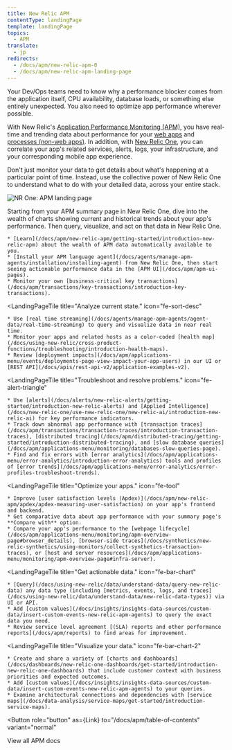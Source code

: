 ```yaml
---
title: New Relic APM
contentType: landingPage
template: landingPage
topics:
  - APM
translate:
  - jp
redirects:
  - /docs/apm/new-relic-apm-0
  - /docs/apm/new-relic-apm-landing-page
---
```



Your Dev/Ops teams need to know why a performance blocker comes from the application itself, CPU availability, database loads, or something else entirely unexpected. You also need to optimize app performance wherever possible.

With New Relic's [Application Performance Monitoring (APM)](/docs/apm/new-relic-apm/getting-started/introduction-new-relic-apm), you have real-time and trending data about performance for your [web apps](/docs/apm/transactions/intro-transactions/transactions-new-relic-apm) and [processes (non-web apps)](/docs/apm/transactions/intro-transactions/monitor-background-processes-other-non-web-transactions). In addition, with [New Relic One](/docs/new-relic-one/use-new-relic-one/get-started/introduction-new-relic-one), you can correlate your app's related services, alerts, logs, your infrastructure, and your corresponding mobile app experience.

Don't just monitor your data to get details about what's happening at a particular point of time. Instead, use the collective power of New Relic One to understand what to do with your detailed data, across your entire stack.

![NR One: APM landing page](./images/nrone-apm-landing-073120.png "NR One: APM landing page")

Starting from your APM summary page in New Relic One, dive into the wealth of charts showing current and historical trends about your app's performance. Then query, visualize, and act on that data in New Relic One.

<LandingPageTileGrid>
  <LandingPageTile
    title="Get started."
    icon="fe-check-square"
  >


    * [Learn](/docs/apm/new-relic-apm/getting-started/introduction-new-relic-apm) about the wealth of APM data automatically available to you.
    * [Install your APM language agent](/docs/agents/manage-apm-agents/installation/installing-agent) from New Relic One, then start seeing actionable performance data in the [APM UI](/docs/apm/apm-ui-pages).
    * Monitor your own [business-critical key transactions](/docs/apm/transactions/key-transactions/introduction-key-transactions).
  </LandingPageTile>

  <LandingPageTile
    title="Analyze current state."
    icon="fe-sort-desc"
  >


    * Use [real time streaming](/docs/agents/manage-apm-agents/agent-data/real-time-streaming) to query and visualize data in near real time.
    * Monitor your apps and related hosts as a color-coded [health map](/docs/using-new-relic/cross-product-functions/troubleshooting/introduction-health-maps).
    * Review [deployment impacts](/docs/apm/applications-menu/events/deployments-page-view-impact-your-app-users) in our UI or [REST API](/docs/apis/rest-api-v2/application-examples-v2).
  </LandingPageTile>

  <LandingPageTile
    title="Troubleshoot and resolve problems."
    icon="fe-alert-triangle"
  >


    * Use [alerts](/docs/alerts/new-relic-alerts/getting-started/introduction-new-relic-alerts) and [Applied Intelligence](/docs/new-relic-one/use-new-relic-one/new-relic-ai/introduction-new-relic-ai) for key performance indicators.
    * Track down abnormal app performance with [transaction traces](/docs/apm/transactions/transaction-traces/introduction-transaction-traces), [distributed tracing](/docs/apm/distributed-tracing/getting-started/introduction-distributed-tracing), and [slow database queries](/docs/apm/applications-menu/monitoring/databases-slow-queries-page).
    * Find and fix errors with [error analytics](/docs/apm/applications-menu/error-analytics/introduction-error-analytics) tools and profiles of [error trends](/docs/apm/applications-menu/error-analytics/error-profiles-troubleshoot-trends).
  </LandingPageTile>

  <LandingPageTile
    title="Optimize your apps."
    icon="fe-tool"
  >


    * Improve [user satisfaction levels (Apdex)](/docs/apm/new-relic-apm/apdex/apdex-measuring-user-satisfaction) on your app's frontend and backend.
    * Get comparative data about app performance with your summary page's **Compare with** option.
    * Compare your app's performance to the [webpage lifecycle](/docs/apm/applications-menu/monitoring/apm-overview-page#browser_details), [browser-side traces](/docs/synthetics/new-relic-synthetics/using-monitors/collect-synthetics-transaction-traces), or [host and server resources](/docs/apm/applications-menu/monitoring/apm-overview-page#infra-server).
  </LandingPageTile>

  <LandingPageTile
    title="Get actionable data."
    icon="fe-bar-chart"
  >


    * [Query](/docs/using-new-relic/data/understand-data/query-new-relic-data) any data type (including [metrics, events, logs, and traces](/docs/using-new-relic/data/understand-data/new-relic-data-types)) via UI or API.
    * Add [custom values](/docs/insights/insights-data-sources/custom-data/insert-custom-events-new-relic-apm-agents) to query the exact data you need.
    * Review service level agreement [(SLA) reports and other performance reports](/docs/apm/reports) to find areas for improvement.
  </LandingPageTile>

  <LandingPageTile
    title="Visualize your data."
    icon="fe-bar-chart-2"
  >


    * Create and share a variety of [charts and dashboards](/docs/dashboards/new-relic-one-dashboards/get-started/introduction-new-relic-one-dashboards) that include customer context with business priorities and expected outcomes.
    * Add [custom values](/docs/insights/insights-data-sources/custom-data/insert-custom-events-new-relic-apm-agents) to your queries.
    * Examine architectural connections and dependencies with [service maps](/docs/data-analysis/service-maps/get-started/introduction-service-maps).
  </LandingPageTile>
</LandingPageTileGrid>

<Button
  role="button"
  as={Link}
  to="/docs/apm/table-of-contents"
  variant="normal"
>
  View all APM docs
</Button>
